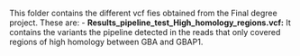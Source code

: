 This folder contains the different vcf fies obtained from the Final degree project. These are:
  -  **Results_pipeline_test_High_homology_regions.vcf:** It contains the variants the pipeline detected in the reads that only covered regions of high homology between GBA and GBAP1.
